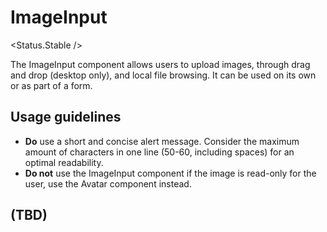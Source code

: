 
# ImageInput

<Status.Stable />

The ImageInput component allows users to upload images, through drag and drop (desktop only), and local file browsing. It can be used on its own or as part of a form.

<Story id="components-imageinput--base" />

<Props />

## Usage guidelines

- **Do** use a short and concise alert message. Consider the maximum amount of characters in one line (50-60, including spaces) for an optimal readability.
- **Do not** use the ImageInput component if the image is read-only for the user, use the Avatar component instead.

## (TBD)
